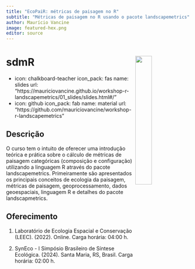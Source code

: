 ```yaml
---
title: "EcoPaiR: métricas de paisagem no R"
subtitle: "Métricas de paisagem no R usando o pacote landscapemetrics"
author: Maurício Vancine
image: featured-hex.png
editor: source
---
```


# **sdmR** <img src="featured-hex.png" align="right" width="30%" min-width="120px"/>

- icon: chalkboard-teacher
  icon_pack: fas
  name: slides
  url: "https://mauriciovancine.github.io/workshop-r-landscapemetrics/01_slides/slides.html#/"
- icon: github
  icon_pack: fab
  name: material
  url: "https://github.com/mauriciovancine/workshop-r-landscapemetrics"

## Descrição

O curso tem o intuito de oferecer uma introdução teórica e prática sobre o cálculo de métricas de paisagem categóricas (composição e configuração) utilizando a linguagem R através do pacote landscapemetrics. Primeiramente são apresentados os principais conceitos de ecologia da paisagem, métricas de paisagem, geoprocessamento, dados geoespaciais, linguagem R e detalhes do pacote landscapmetrics.

## Oferecimento

1. Laboratório de Ecologia Espacial e Conservação (LEEC). (2022). Online. Carga horária: 04:00 h.

1. SynEco - I Simpósio Brasileiro de Síntese Ecológica. (2024). Santa Maria, RS, Brasil. Carga horária: 02:00 h.
